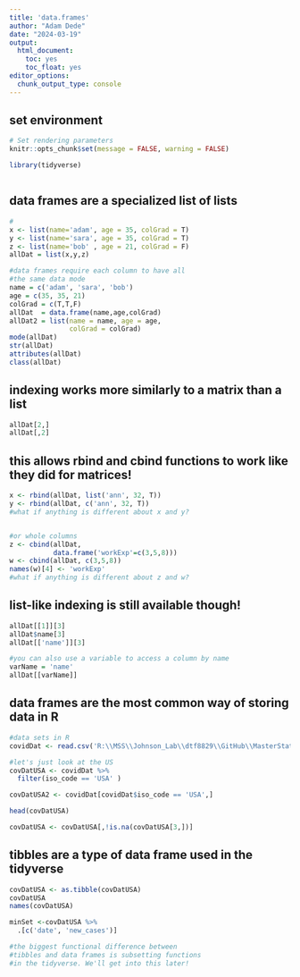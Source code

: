 ```yaml
---
title: 'data.frames'
author: "Adam Dede"
date: "2024-03-19"
output:
  html_document:
    toc: yes
    toc_float: yes
editor_options:
  chunk_output_type: console
---
```



## set environment

```r

# Set rendering parameters
knitr::opts_chunk$set(message = FALSE, warning = FALSE)

library(tidyverse)



```

## data frames are a specialized list of lists

```r

#
x <- list(name='adam', age = 35, colGrad = T)
y <- list(name='sara', age = 35, colGrad = T)
z <- list(name='bob' , age = 21, colGrad = F)
allDat = list(x,y,z)

#data frames require each column to have all
#the same data mode
name = c('adam', 'sara', 'bob')
age = c(35, 35, 21)
colGrad = c(T,T,F)
allDat  = data.frame(name,age,colGrad)
allDat2 = list(name = name, age = age, 
               colGrad = colGrad)
mode(allDat)
str(allDat)
attributes(allDat)
class(allDat)

```
## indexing works more similarly to a matrix than a list
```r

allDat[2,]
allDat[,2]


```
## this allows rbind and cbind functions to work like they did for matrices!
```r

x <- rbind(allDat, list('ann', 32, T))
y <- rbind(allDat, c('ann', 32, T))
#what if anything is different about x and y? 


#or whole columns
z <- cbind(allDat, 
           data.frame('workExp'=c(3,5,8)))
w <- cbind(allDat, c(3,5,8))
names(w)[4] <- 'workExp'
#what if anything is different about z and w? 


```

## list-like indexing is still available though! 
```r

allDat[[1]][3]
allDat$name[3]
allDat[['name']][3]

#you can also use a variable to access a column by name
varName = 'name'
allDat[[varName]]

```


## data frames are the most common way of storing data in R
```r

#data sets in R
covidDat <- read.csv('R:\\MSS\\Johnson_Lab\\dtf8829\\GitHub\\MasterStatsUsingR\\data\\owid-covid-data.csv')

#let's just look at the US
covDatUSA <- covidDat %>% 
  filter(iso_code == 'USA' ) 

covDatUSA2 <- covidDat[covidDat$iso_code == 'USA',]

head(covDatUSA)

covDatUSA <- covDatUSA[,!is.na(covDatUSA[3,])]

```
## tibbles are a type of data frame used in the tidyverse

```r

covDatUSA <- as.tibble(covDatUSA)
covDatUSA
names(covDatUSA)

minSet <-covDatUSA %>% 
  .[c('date', 'new_cases')]

#the biggest functional difference between
#tibbles and data frames is subsetting functions
#in the tidyverse. We'll get into this later!

```
